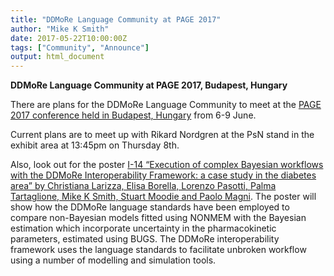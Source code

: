 ```yaml
---
title: "DDMoRe Language Community at PAGE 2017"
author: "Mike K Smith"
date: 2017-05-22T10:00:00Z
tags: ["Community", "Announce"]
output: html_document
---
```


**DDMoRe Language Community at PAGE 2017, Budapest, Hungary** 

There are plans for the DDMoRe Language Community to meet at the [PAGE 2017
conference held in Budapest, Hungary](https://www.page-meeting.org/default.asp?id=41&keuze=meeting)
from 6-9 June.

Current plans are to meet up with Rikard Nordgren at the PsN stand in the 
exhibit area at 13:45pm on Thursday 8th.

Also, look out for the poster [I-14 "Execution of complex Bayesian workflows with
the DDMoRe Interoperability Framework: a case study in the diabetes area" by 
Christiana Larizza, Elisa Borella, Lorenzo Pasotti, Palma Tartaglione, Mike K 
Smith, Stuart Moodie and Paolo Magni](https://www.page-meeting.org/default.asp?abstract=7188).
The poster will show how the DDMoRe language standards have been employed to 
compare non-Bayesian models fitted using NONMEM with the Bayesian estimation
which incorporate uncertainty in the pharmacokinetic parameters, estimated 
using BUGS. The DDMoRe interoperability framework uses the language standards
to facilitate unbroken workflow using a number of modelling and simulation tools.